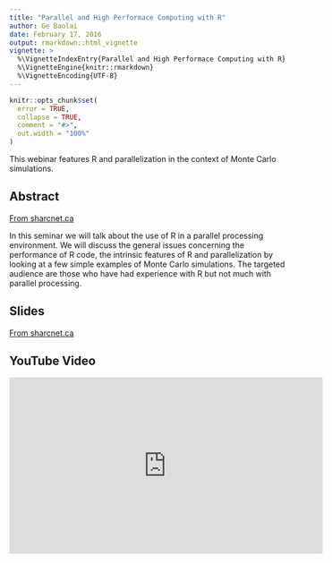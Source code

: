 ```yaml
---
title: "Parallel and High Performace Computing with R"
author: Ge Baolai
date: February 17, 2016
output: rmarkdown::html_vignette
vignette: >
  %\VignetteIndexEntry{Parallel and High Performace Computing with R}
  %\VignetteEngine{knitr::rmarkdown}
  %\VignetteEncoding{UTF-8}
---
```


```r
knitr::opts_chunk$set(
  error = TRUE,
  collapse = TRUE,
  comment = "#>",
  out.width = "100%"
)
```

This webinar features R and parallelization in the context of Monte Carlo simulations.

## Abstract

[From sharcnet.ca](https://www.sharcnet.ca/help/index.php/Webinar_2016_Parallel_and_high_performance_computing_with_R)

In this seminar we will talk about the use of R in a parallel processing environment.
We will discuss the general issues concerning the performance of R code,
the intrinsic features of R and parallelization by looking at a few simple examples of Monte Carlo simulations.
The targeted audience are those who have had experience with R but not much with parallel processing.

## Slides

[From sharcnet.ca](https://www.sharcnet.ca/help/images/3/36/Webinar2016-parallel-hpc-R.pdf)

## YouTube Video

<iframe width="560" height="315" src="https://www.youtube.com/embed/NWgOkKorFH4" frameborder="0" allow="accelerometer; autoplay; encrypted-media; gyroscope; picture-in-picture" allowfullscreen></iframe>
